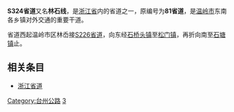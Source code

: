 {{中国省道信息框
|省=浙江
|省道编号=324
|起点=[[温岭市|温岭市]][[城南镇|城南镇]]林岙
|终点=[[温岭市|温岭市]][[石塘镇|石塘镇]]
|规划总长度=32.7
}}

'''S324省道'''又名'''林石线'''，是[[浙江省|浙江省]]内的省道之一，原编号为'''81省道'''，是[[温岭市|温岭市]]东南各乡镇对外交通的重要干道。

省道西起温岭市区林岙接[[S226省道_(浙江)|S226省道]]，向东经[[石桥头镇|石桥头镇]]至[[松门镇|松门镇]]，再折向南至[[石塘镇_(温岭市)|石塘镇]]止。

== 相关条目 ==
*[[浙江省道|浙江省道]]

{{浙江省道}}
{{Zhejiang-stub}}

[[Category:台州公路|Category:台州公路]]
[[Category:浙江省道|3]]